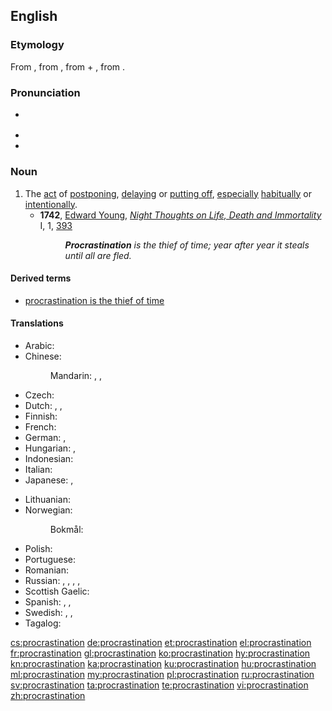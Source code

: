 ==English==
{{wikipedia}}

===Etymology===
From {{etyl|la|en}} {{term|prōcrāstinātiō|lang=la}}, from {{term|prōcrāstinō||procrastinate|lang=la}}, from {{term|prō|lang=la}} + {{term|crāstinus||of tomorrow|lang=la}}, from {{term|crās||tomorrow|lang=la}}.

===Pronunciation===
* {{a|RP}} {{IPA|/pɹəʊ̆ˌkɹæstɪˈneɪʃə̆n/|lang=en}}
* {{audio|en-us-procrastination.ogg|Audio (US)|lang=en}}
* {{rhymes|eɪʃən|lang=en}}

===Noun===
{{en-noun|-|s}}

# The [[act]] of [[postpone|postponing]], [[delay|delaying]] or [[put off|putting off]], [[especially]] [[habitual]]ly or [[intentional]]ly.
#* '''1742''', [[w:Edward Young|Edward Young]], ''[[w:Night Thoughts (poem)|Night Thoughts on Life, Death and Immortality]]'' I, 1, [http://books.google.com/books?id=rtJbAAAAMAAJ&pg=PA95&dq=procrastination+intitle:night+intitle:thoughts&lr=lang_en&as_brr=0&ei=sve2SKSzKYXKzQSanZmnCA#PPA95,M1 393]
#*: '''''Procrastination''' is the thief of time; year after year it steals until all are fled.''

====Derived terms====
* [[procrastination is the thief of time]]

====Translations====
{{trans-top|act of postponing, delaying or putting off}}
* Arabic: {{t|ar|تأجيل|m|tr=taʾjīl|sc=Arab}}
* Chinese:
*: Mandarin: {{t|cmn|耽擱|sc=Hani}}, {{t+|cmn|耽搁|tr=dāngē|sc=Hani}}, {{t+|cmn|拖延|tr=tuōyán|sc=Hani}}
* Czech: {{t|cs|odkládání|n}}
* Dutch: {{t+|nl|uitstel|n}}, {{t+|nl|uitstelgedrag|n}}, {{t+|nl|procrastinatie|f}}
* Finnish: {{t|fi|lykkäys}}
* French: {{t+|fr|procrastination|f}}
* German: {{t+|de|Aufschub|m}}, {{t+|de|Prokrastination|f}}
* Hungarian: {{t|hu|halogatás}}, {{t+|hu|késlekedés}}
* Indonesian: {{t+|id|tunda|alt=penundaan}}
* Italian: {{t|it|procrastinazione|f}}
* Japanese: {{t|ja|先延ばし|tr=さきのばし, sakinobashi|sc=Jpan}}, {{t+|ja|遅滞|tr=ちたい, chitai|sc=Jpan}}
{{trans-mid}}
* Lithuanian: {{t|lt|atidėliojimas|m}}
* Norwegian:
*: Bokmål: {{t|nb|prokrastinering|m}}
* Polish: {{t+|pl|zwłoka|f}}
* Portuguese: {{t+|pt|procrastinação|f}}
* Romanian: {{t+|ro|amânare|f}}
* Russian: {{t+|ru|откладывание|n|tr=otkládyvanije|sc=Cyrl}}, {{t+|ru|отсрочка|f|tr=otsróčka|sc=Cyrl}}, {{t+|ru|промедление|n|tr=promedlénije|sc=Cyrl}}, {{t+|ru|проволочка|f|tr=provolóčka|sc=Cyrl}}, {{t+|ru|прокрастинация|f|tr=prokrastinácija|sc=Cyrl}}
* Scottish Gaelic: {{t|gd|màirnealachd|f}}
* Spanish: {{t+|es|desidia|f}}, {{t|es|dejar algo para más tarde, para mañana...}},  {{t+|es|procrastinación|f}}
* Swedish: {{t|sv|förhalning}}, {{t+|sv|förhalande}}, {{t|sv|prokrastinering}}
* Tagalog: {{t|tl|pagpapaliban}}
{{trans-bottom}}

[[cs:procrastination]]
[[de:procrastination]]
[[et:procrastination]]
[[el:procrastination]]
[[fr:procrastination]]
[[gl:procrastination]]
[[ko:procrastination]]
[[hy:procrastination]]
[[kn:procrastination]]
[[ka:procrastination]]
[[ku:procrastination]]
[[hu:procrastination]]
[[ml:procrastination]]
[[my:procrastination]]
[[pl:procrastination]]
[[ru:procrastination]]
[[sv:procrastination]]
[[ta:procrastination]]
[[te:procrastination]]
[[vi:procrastination]]
[[zh:procrastination]]